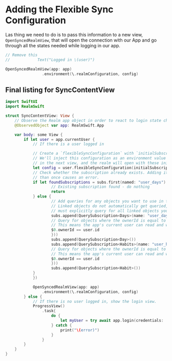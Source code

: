 
# Adding the Flexible Sync Configuration

Las thing we need to do is to pass this information to a new view, `OpenSyncedRealmView`, that will open the connection with our App and go through all the states needed while logging in our app.

```swift
// Remove this
//            Text("Logged in \(user)")

OpenSyncedRealmView(app: app)
                .environment(\.realmConfiguration, config)
```

## Final listing for SyncContentView

```swift title="SyncContentView.swift"
import SwiftUI
import RealmSwift

struct SyncContentView: View {
    // Observe the Realm app object in order to react to login state changes.
    @ObservedObject var app: RealmSwift.App

    var body: some View {
        if let user = app.currentUser {
            // If there is a user logged in

            // Create a `flexibleSyncConfiguration` with `initialSubscriptions`.
            // We'll inject this configuration as an environment value to use when opening the realm
            // in the next view, and the realm will open with these initial subscriptions.
            let config = user.flexibleSyncConfiguration(initialSubscriptions: { subs in
            // Check whether the subscription already exists. Adding it more
            // than once causes an error.
            if let foundSubscriptions = subs.first(named: "user_days") {
                    // Existing subscription found - do nothing
                    return
            } else {
                    // Add queries for any objects you want to use in the app
                    // Linked objects do not automatically get queried, so you
                    // must explicitly query for all linked objects you want to include
                    subs.append(QuerySubscription<Days>(name: "user_days", query: {
                    // Query for objects where the ownerId is equal to the app's current user's id
                    // This means the app's current user can read and write their own data
                    $0.ownerId == user.id
                    }))
                    subs.append(QuerySubscription<Day>())
                    subs.append(QuerySubscription<Habits>(name: "user_habits", query: {
                    // Query for objects where the ownerId is equal to the app's current user's id
                    // This means the app's current user can read and write their own data
                    $0.ownerId == user.id
                    }))
                    subs.append(QuerySubscription<Habit>())
            }
            })

            OpenSyncedRealmView(app: app)
                .environment(\.realmConfiguration, config)
        } else {
            // If there is no user logged in, show the login view.
            ProgressView()
                .task{
                    do {
                        let myUser = try await app.login(credentials: .anonymous)
                    } catch {
                        print("\(error)")
                    }
                }
        }
    }
}
```